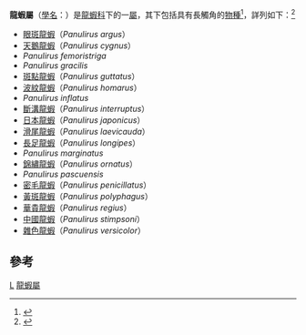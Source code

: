 {{Automatic taxobox
| taxon = Panulirus
| image = Lobster 300.jpg
| image_caption = [[斷溝龍蝦|斷溝龍蝦]]
| authority = [[Adam_White_(zoologist)|White]], 1847
| subdivision_ranks = [[種|種]]
| subdivision =
* 參見內文
}}

'''龍蝦屬'''（[[學名|學名]]：''{{lang|la|Panulirus}}''）是[[龍蝦科|龍蝦科]]下的一[[屬|屬]]，其下包括具有長觸角的[[物種|物種]]<ref name="MLW">{{cite book en|url=http://nlbif.eti.uva.nl/bis/lobsters.php?selected=beschrijving&menuentry=soorten&id=47|chapter=''Panulirus''|title=FAO Species Catalogue, Volume 13. Marine Lobsters of the World|author=Lipke B. Holthuis|publisher=Food and Agriculture Organization|year=1991|id=ISBN 92-5-103027-8|series=FAO Fisheries Synopsis No. 125|deadurl=yes|archiveurl=https://web.archive.org/web/20110607224302/http://nlbif.eti.uva.nl/bis/lobsters.php?selected=beschrijving&menuentry=soorten&id=47|archivedate=2011-06-07}}</ref>，詳列如下：<ref>{{ITIS|ID=97647|taxon=''Panulirus''}}</ref>

* [[眼斑龍蝦|眼斑龍蝦]]（''Panulirus argus''）
* [[天鵝龍蝦|天鵝龍蝦]]（''Panulirus cygnus''）
* ''Panulirus femoristriga''
* ''Panulirus gracilis''
* [[斑點龍蝦|斑點龍蝦]]（''Panulirus guttatus''）
* [[波紋龍蝦|波紋龍蝦]]（''Panulirus homarus''）
* ''Panulirus inflatus''
* [[斷溝龍蝦|斷溝龍蝦]]（''Panulirus interruptus''）
* [[日本龍蝦|日本龍蝦]]（''Panulirus japonicus''）
* [[滑尾龍蝦|滑尾龍蝦]]（''Panulirus laevicauda''）
* [[長足龍蝦|長足龍蝦]]（''Panulirus longipes''）
* ''Panulirus marginatus''
* [[錦繡龍蝦|錦繡龍蝦]]（''Panulirus ornatus''）
* ''Panulirus pascuensis''
* [[密毛龍蝦|密毛龍蝦]]（''Panulirus penicillatus''）
* [[黃斑龍蝦|黃斑龍蝦]]（''Panulirus polyphagus''）
* [[華貴龍蝦|華貴龍蝦]]（''Panulirus regius''）
* [[中國龍蝦|中國龍蝦]]（''Panulirus stimpsoni''）
* [[雜色龍蝦|雜色龍蝦]]（''Panulirus versicolor''）

==參考==
{{commonscat|Panulirus}}
{{reflist}}
{{Taxonbar}}

[[Category:1847年描述的分类群|L]]
[[Category:龍蝦屬|]]